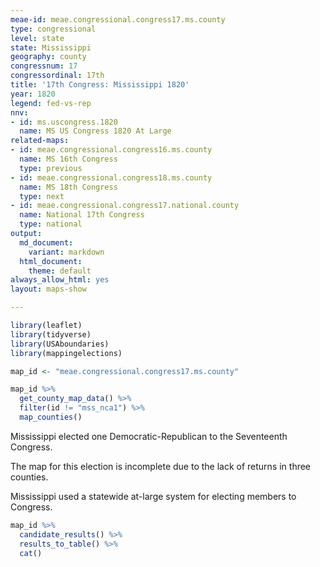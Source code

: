 ```yaml
---
meae-id: meae.congressional.congress17.ms.county
type: congressional
level: state
state: Mississippi
geography: county
congressnum: 17
congressordinal: 17th
title: '17th Congress: Mississippi 1820'
year: 1820
legend: fed-vs-rep
nnv:
- id: ms.uscongress.1820
  name: MS US Congress 1820 At Large
related-maps:
- id: meae.congressional.congress16.ms.county
  name: MS 16th Congress
  type: previous
- id: meae.congressional.congress18.ms.county
  name: MS 18th Congress
  type: next
- id: meae.congressional.congress17.national.county
  name: National 17th Congress
  type: national
output:
  md_document:
    variant: markdown
  html_document:
    theme: default
always_allow_html: yes
layout: maps-show

---
```


```r
library(leaflet)
library(tidyverse)
library(USAboundaries)
library(mappingelections)

map_id <- "meae.congressional.congress17.ms.county"
```

<div class="map">

```r
map_id %>%
  get_county_map_data() %>% 
  filter(id != "mss_nca1") %>% 
  map_counties()
```

</div>

Mississippi elected one Democratic-Republican to the Seventeenth Congress.

The map for this election is incomplete due to the lack of returns in three counties.

Mississippi used a statewide at-large system for electing members to Congress. 

<div class="results-table">

```r
map_id %>%
  candidate_results() %>%
  results_to_table() %>%
  cat()
```

</div>

